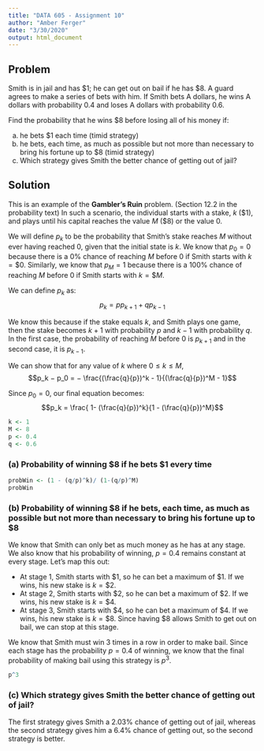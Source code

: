 ---
title: "DATA 605 - Assignment 10"
author: "Amber Ferger"
date: "3/30/2020"
output: html_document
---

## Problem  
Smith is in jail and has \$1; he can get out on bail if he has \$8. A guard agrees to make a series of bets with him. If Smith bets A dollars, he wins A dollars with probability 0.4 and loses A dollars with probability 0.6.  

Find the probability that he wins \$8 before losing all of his money if:  

a. he bets \$1 each time (timid strategy)
b. he bets, each time, as much as possible but not more than necessary to bring his fortune up to \$8 (timid strategy)
c. Which strategy gives Smith the better chance of getting out of jail?

## Solution 
This is an example of the **Gambler's Ruin** problem. (Section 12.2 in the probability text) In such a scenario, the individual starts with a stake, $k$ (\$1), and plays until his capital reaches the value $M$ (\$8) or the value $0$.  
  
We will define $p_k$ to be the probability that Smith's stake reaches $M$ without ever having reached $0$, given that the initial state is $k$. We know that $p_0=0$ because there is a 0% chance of reaching $M$ before $0$ if Smith starts with $k=\$0$. Similarly, we know that $p_M=1$ because there is a 100% chance of reaching $M$ before $0$ if Smith starts with $k=\$M$.  
  
We can define $p_k$ as: 
$$p_k = pp_{k+1}+qp_{k-1}$$

We know this because if the stake equals $k$, and Smith plays one game, then the stake becomes $k + 1$ with probability $p$ and $k−1$ with probability $q$. In the first case, the probability of reaching $M$ before $0$ is $p_{k+1}$ and in the second case, it is $p_{k−1}$.  
  
We can show that for any value of $k$ where $0 \leq k \leq M$,
$$p_k − p_0 = − \frac{(\frac{q}{p})^k - 1}{(\frac{q}{p})^M - 1}$$

Since $p_0 = 0$, our final equation becomes: 
$$p_k = \frac{ 1- (\frac{q}{p})^k}{1 - (\frac{q}{p})^M}$$

```{r}
k <- 1
M <- 8
p <- 0.4
q <- 0.6
```


### (a) Probability of winning $8 if he bets $1 every time
```{r}

probWin <- (1 - (q/p)^k)/ (1-(q/p)^M)
probWin

```

### (b) Probability of winning $8 if he bets, each time, as much as possible but not more than necessary to bring his fortune up to $8  

We know that Smith can only bet as much money as he has at any stage. We also know that his probability of winning, $p=0.4$ remains constant at every stage. Let's map this out:  

* At stage 1, Smith starts with $\$1$, so he can bet a maximum of $\$1$. If we wins, his new stake is $k=\$2$. 
* At stage 2, Smith starts with $\$2$, so he can bet a maximum of $\$2$. If we wins, his new stake is $k=\$4$.
* At stage 3, Smith starts with $\$4$, so he can bet a maximum of $\$4$. If we wins, his new stake is $k=\$8$. Since having $\$8$ allows Smith to get out on bail, we can stop at this stage. 

We know that Smith must win 3 times in a row in order to make bail. Since each stage has the probability $p=0.4$ of winning, we know that the final probability of making bail using this strategy is $p^3$.

```{r}

p^3

```

### (c) Which strategy gives Smith the better chance of getting out of jail?
The first strategy gives Smith a $2.03\%$ chance of getting out of jail, whereas the second strategy gives him a $6.4\%$ chance of getting out, so the second strategy is better. 